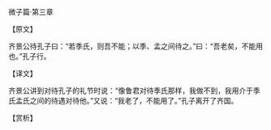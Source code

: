 

微子篇·第三章

【原文】

齐景公待孔子曰：“若季氏，则吾不能；以季、孟之间待之。”曰：“吾老矣，不能用也。”孔子行。

【译文】

齐景公讲到对待孔子的礼节时说：“像鲁君对待季氏那样，我做不到，我用介于季氏孟氏之间的待遇对待他。”又说：“我老了，不能用了。”孔子离开了齐国。

【赏析】

